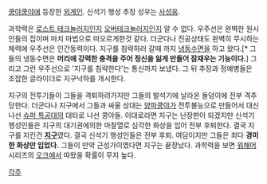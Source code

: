 [[쿵야쿵야]]에 등장한 [[외계인]].  신석기 행성 추장 성우는 [[사성웅]].

과학력은 [[로스트 테크놀러지]]인지 [[오버테크놀러지]]인지 알 수 없다. 우주선은 완벽한 원시인들의 집이며 마치 마법으로 떠오르게한것 같다. 더군다나 진공상태도 완벽히 무시하는 체력에 우주선은 인간동력이다. 지구를 침략하러 갈때 까지 [[냉동수면]]을 하고 왔다.[* 그들의 냉동수면은 '''머리에 강력한 충격을 주어 정신을 잃게 만들어 잠재우는 기능이다.'''] 그리고 그런 우주선으로 '지구를 침략한다'는 통신까지 보냈다. 그 뒤 추장과 정예병들은 조잡한 글라이더로 지구낙하를 개시한다.

지구의 전투기들이 그들을 격퇴하려가지만 그들의 발석기에 날라온 돌덩이에 전부 격추당한다. 더군다나 지구에서 그들과 싸울 상대는 [[양파쿵야]]가 전투불능으로 만들어서 대신 나선 [[슈퍼 특공대]]의 대타로 나선 쿵야들. 이대로라면 지구는 난장판이 되겠지만 신석기 행성인들은 지구의 대기권에의한 마찰열로 심각한 화상을 입어 전부 후퇴한다. 결국 지구를 지킨건 '''[[지구]]'''였다. 
결국 신석기 행성인들은 전부 후퇴. 여담이지만 그들은 죄다 '''경미한 화상만 입었다.''' 그들이 만약 근성가이였다면 지구는 끝장났다. 과학력을 보면 [[워해머]] 시리즈의 [[오크]]에서 따왔을 확률이 무지 높다.

[[각주]]
